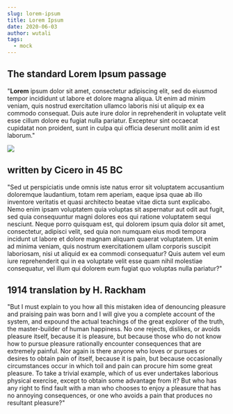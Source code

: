 ```yaml
---
slug: lorem-ipsum
title: Lorem Ipsum
date: 2020-06-03
author: wutali
tags:
  - mock
---
```

## The standard Lorem Ipsum passage

"**Lorem** ipsum dolor sit amet, consectetur adipiscing elit, sed do eiusmod tempor incididunt ut labore et dolore magna aliqua. Ut enim ad minim veniam, quis nostrud exercitation ullamco laboris nisi ut aliquip ex ea commodo consequat. Duis aute irure dolor in reprehenderit in voluptate velit esse cillum dolore eu fugiat nulla pariatur. Excepteur sint occaecat cupidatat non proident, sunt in culpa qui officia deserunt mollit anim id est laborum."

![](/images/messnot_logo.png)

## written by Cicero in 45 BC

"Sed ut perspiciatis unde omnis iste natus error sit voluptatem accusantium doloremque laudantium, totam rem aperiam, eaque ipsa quae ab illo inventore veritatis et quasi architecto beatae vitae dicta sunt explicabo. Nemo enim ipsam voluptatem quia voluptas sit aspernatur aut odit aut fugit, sed quia consequuntur magni dolores eos qui ratione voluptatem sequi nesciunt. Neque porro quisquam est, qui dolorem ipsum quia dolor sit amet, consectetur, adipisci velit, sed quia non numquam eius modi tempora incidunt ut labore et dolore magnam aliquam quaerat voluptatem. Ut enim ad minima veniam, quis nostrum exercitationem ullam corporis suscipit laboriosam, nisi ut aliquid ex ea commodi consequatur? Quis autem vel eum iure reprehenderit qui in ea voluptate velit esse quam nihil molestiae consequatur, vel illum qui dolorem eum fugiat quo voluptas nulla pariatur?"

## 1914 translation by H. Rackham

"But I must explain to you how all this mistaken idea of denouncing pleasure and praising pain was born and I will give you a complete account of the system, and expound the actual teachings of the great explorer of the truth, the master-builder of human happiness. No one rejects, dislikes, or avoids pleasure itself, because it is pleasure, but because those who do not know how to pursue pleasure rationally encounter consequences that are extremely painful. Nor again is there anyone who loves or pursues or desires to obtain pain of itself, because it is pain, but because occasionally circumstances occur in which toil and pain can procure him some great pleasure. To take a trivial example, which of us ever undertakes laborious physical exercise, except to obtain some advantage from it? But who has any right to find fault with a man who chooses to enjoy a pleasure that has no annoying consequences, or one who avoids a pain that produces no resultant pleasure?"